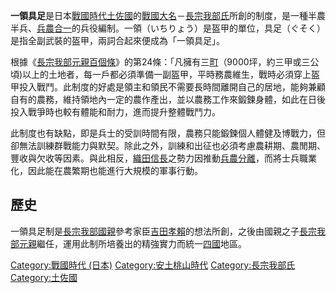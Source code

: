 {{reflist|time=2007-10-09}}
{{japanese|japanese=一領具足|kana=いちりょうぐそく|romaji=Ichi-ryō Gu-soku}}
'''一領具足'''是日本[[战国时代_(日本)|戰國時代]][[土佐國|土佐國]]的[[戰國大名|戰國大名]]－[[長宗我部氏|長宗我部氏]]所創的制度，是一種半農半兵、[[兵農合一|兵農合一]]的兵役編制。一領（いちりょう）是盔甲的單位，具足（ぐそく）是指全副武裝的盔甲，兩詞合起來便成為「一領具足」。

根據《[[長宗我部元親百個條|長宗我部元親百個條]]》的第24條：「凡擁有三[[町|町]]（9000坪，約三甲或三公頃)以上的土地者，每一戶都必須準備一副盔甲，平時務農維生，戰時必須穿上盔甲投入戰鬥。此制度的好處是領主和領民不需要長時間離開自己的居地，能夠兼顧自有的農務，維持領地內一定的農作產出，並以農務工作來鍛鍊身體，如此在日後投入戰爭時也較有體能和耐力，進而提升整體戰鬥力。

此制度也有缺點，即是兵士的受訓時間有限，農務只能鍛鍊個人體健及博戰力，但卻無法訓練群戰能力與默契。除此之外，訓練和出征也必須考慮農耕期、農閒期、豐收與欠收等因素。與此相反，[[織田信長|織田信長]]之勢力因推動[[兵農分離|兵農分離]]，而將士兵職業化，因此能在農繁期也能進行大規模的軍事行動。

== 歷史 ==
一領具足制是[[長宗我部國親|長宗我部國親]]參考家臣[[吉田孝賴|吉田孝賴]]的想法所創，之後由國親之子[[長宗我部元親|長宗我部元親]]繼任，運用此制所培養出的精強實力而統一[[四國|四國]]地區。

[[Category:戰國時代_(日本)|Category:戰國時代 (日本)]]
[[Category:安土桃山時代|Category:安土桃山時代]]
[[Category:長宗我部氏|Category:長宗我部氏]]
[[Category:土佐國|Category:土佐國]]